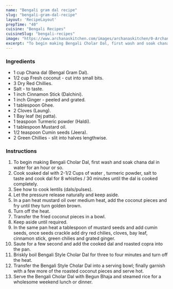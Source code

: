 ---
name: "Bengali gram dal recipe"
slug: "bengali-gram-dal-recipe"
layout: 'RecipeLayout'
prepTime: "40"
cuisine: "Bengali Recipes"
cuisineSlug: "bengali-recipes"
image: "https://www.archanaskitchen.com/images/archanaskitchen/0-Archanas-Kitchen-Recipes/2019/Bengali_Cholar_Dal_Recipe_5_1600.jpg"
excerpt: "To begin making Bengali Cholar Dal, first wash and soak chana dal in water for an hour or so"
---

### Ingredients

- 1 cup Chana dal (Bengal Gram Dal).
- 1/2 cup Fresh coconut - cut into small bits.
- 3 Dry Red Chillies.
- Salt - to taste.
- 1 inch Cinnamon Stick (Dalchini).
- 1 inch Ginger - peeled and grated.
- 1 tablespoon Ghee.
- 2 Cloves (Laung).
- 1 Bay leaf (tej patta).
- 1 teaspoon Turmeric powder (Haldi).
- 1 tablespoon Mustard oil.
- 1/2 teaspoon Cumin seeds (Jeera).
- 2 Green Chillies - slit into halves lengthwise.

### Instructions

1. To begin making Bengali Cholar Dal, first wash and soak chana dal in water for an hour or so.
1. Cook soaked dal with 2-1/2 Cups of water , turmeric powder, salt to taste and cook dal for 8 whistles / 30 minutes until the dal is cooked completely.
1. See how to cook lentils (dals/pulses).
1. Let the pressure release naturally and keep aside.
1. In a pan heat mustard oil over medium heat, add the coconut pieces and fry until they turn golden brown.
1. Turn off the heat.
1. Transfer the fried coconut pieces in a bowl.
1. Keep aside until required.
1. In the same pan heat a tablespoon of mustard seeds and add cumin seeds, once seeds crackle add dry red chilies, cloves, bay leaf, cinnamon stick, green chilies and grated ginger.
1. Saute for a few second and add the cooked dal and roasted copra into the pan.
1.  Briskly boil Bengali Style Cholar Dal for three to four minutes and turn off the heat.
1. Transfer the Bengali Style Cholar Dal into a serving bowl; finally garnish with a few more of the roasted coconut pieces and serve hot.
1. Serve the Bengali Cholar Dal with Begun Bhaja  and steamed rice for a wholesome weekend lunch or dinner.
